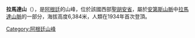 {{Coord|22|12|S|66|37|W|display=title}}

'''拉馬達山'''（{{lang-es|Cerro Ramada}}），是[[阿根廷|阿根廷]]的山峰，位於該國西部[[聖胡安省_(阿根廷)|聖胡安省]]，屬於[[安第斯山脈|安第斯山脈]]中[[拉馬達山脈|拉馬達山脈]]的一部分，海拔高度6,384米，人類在1934年首次登頂。

{{Argentina-geo-stub}}
[[Category:阿根廷山峰|Category:阿根廷山峰]]